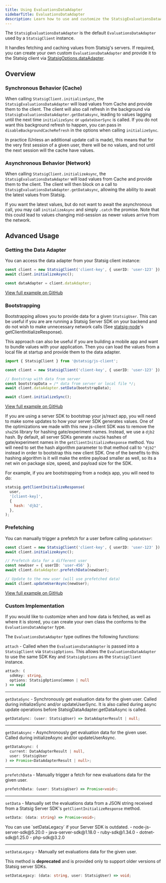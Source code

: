 ```yaml
---
title: Using EvaluationsDataAdapter
sidebarTitle: EvaluationsDataAdapter
description: Learn how to use and customize the StatsigEvaluationsDataAdapter for caching and fetching evaluation data.
---
```


The `StatsigEvaluationsDataAdapter` is the default `EvaluationsDataAdapter` used by a `StatsigClient` instance.

It handles fetching and caching values from Statsig's servers. If required, you can create your own custom `EvaluationsDataAdapter`
and provide it to the Statsig client via [StatsigOptions.dataAdapter](/client/javascript-sdk#statsig-options).

## Overview

### Synchronous Behavior (Cache)

When calling `StatsigClient.initializeSync`, the `StatsigEvaluationsDataAdapter` will load values
from Cache and provide them to the client. The client will also call refresh in the background via
`StatsigEvaluationsDataAdapter.getDataAsync`, leading to values lagging until the next time `initializeSync` or `updateUserSync` is called. If you do not want this background refresh to happen, you can pass in `disableBackgroundCacheRefresh` in the options when calling `initializeSync`.

In practice (Unless an additional update call is made), this means that for the very first session of a given user, there will be no values, and not until the next session will the cache have values.

### Asynchronous Behavior (Network)

When calling `StatsigClient.initializeAsync`, the `StatsigEvaluationsDataAdapter` will load values
from Cache and provide them to the client. The client will then block on a call to `StatsigEvaluationsDataAdapter.getDataAsync`,
allowing the ability to await the latest values from Statsig.

If you want the latest values, but do not want to await the asynchronous call, you may call `initializeAsync` and simply `.catch` the promise. Note that
this could lead to values changing mid-session as newer values arrive from the network.

## Advanced Usage

### Getting the Data Adapter

You can access the data adapter from your Statsig client instance:

```typescript
const client = new StatsigClient('client-key', { userID: 'user-123' });
await client.initializeAsync();

const dataAdapter = client.dataAdapter;
```

[View full example on GitHub](https://github.com/statsig-io/js-client-monorepo/blob/main/samples/react/src/samples/precomputed-client/sample-precomp-get-data-adapter.tsx)

### Bootstrapping

Bootstrapping allows you to provide data for a given `StatsigUser`. This can be useful if you are are running a
Statsig Server SDK on your backend and do not wish to make unnecessary network calls (See [statsig-node](/server/nodejsServerSDK#bootstrap)'s getClientInitializeResponse).

This approach can also be useful if you are building a mobile app and want to bundle values with your application. Then you can load the values from a local file at startup and provide them to the data adapter.

```typescript
import { StatsigClient } from '@statsig/js-client';

const client = new StatsigClient('client-key', { userID: 'user-123' });

// Bootstrap with data from server
const bootstrapData = /* data from server or local file */;
await client.dataAdapter.setData(bootstrapData);

await client.initializeSync();
```

[View full example on GitHub](https://github.com/statsig-io/js-client-monorepo/blob/main/samples/react/src/samples/precomputed-client/sample-precomp-bootstrap.tsx)

If you are using a server SDK to bootstrap your js/react app, you will need to make some updates to how your server SDK generates values.  One of the optimizations we made with this new js-client SDK was to remove the `sha256` library for hashing gate/experiment names.  Instead, we use a `djb2` hash.  By default, all server SDKs generate `sha256` hashes of gate/experiment names in the `getClientInitializeResponse` method.  You will need to set the hash algorithm parameter to that method call to `"djb2"` instead in order to bootstrap this new client SDK.  One of the benefits to this hashing algorithm is it will make the entire payload smaller as well, so its a net win on package size, speed, and payload size for the SDK.

For example, if you are bootstrapping from a nodejs app, you will need to do:

```js
statsig.getClientInitializeResponse(
  user,
  '[client-key]',
  {
    hash: 'djb2',
  },
);
```

### Prefetching

You can manually trigger a prefetch for a user before calling `updateUser`:

```typescript
const client = new StatsigClient('client-key', { userID: 'user-123' });
await client.initializeAsync();

// Prefetch data for a different user
const newUser = { userID: 'user-456' };
await client.dataAdapter.prefetchData(newUser);

// Update to the new user (will use prefetched data)
await client.updateUserAsync(newUser);
```

[View full example on GitHub](https://github.com/statsig-io/js-client-monorepo/blob/main/samples/react/src/samples/precomputed-client/sample-precomp-prefetch.tsx)

### Custom Implementation

If you would like to customize when and how data is fetched, as well as where it is stored, you can create your own class the conforms to the `EvaluationsDataAdapter` type.

The `EvaluationsDataAdapter` type outlines the following functions:

`attach` - Called when the `EvaluationsDataAdapter` is passed into a `StatsigClient` via `StatsigOptions`. This allows the `EvaluationsDataAdapter` to use
  the same SDK Key and `StatsigOptions` as the `StatsigClient` instance.

```typescript
attach: (
  sdkKey: string, 
  options: StatsigOptionsCommon | null
) => void
```

---

`getDataSync` - Synchronously get evaluation data for the given user. Called during initializeSync and/or updateUserSync. It is also called during
  async update operations before StatsigDataAdapter.getDataAsync is called.

```typescript
getDataSync: (user: StatsigUser) => DataAdapterResult | null;
```

---

`getDataAsync` - Asynchronously get evaluation data for the given user. Called during initializeAsync and/or updateUserAsync.
```typescript
getDataAsync: (
  current: DataAdapterResult | null, 
  user: StatsigUser
) => Promise<DataAdapterResult | null>;
```

---

`prefetchData` - Manually trigger a fetch for new evaluations data for the given user.
```typescript
prefetchData: (user: StatsigUser) => Promise<void>;
```

---

`setData` - Manually set the evaluations data from a JSON string received from a Statsig Server SDK's `getClientInitializeResponse` method.

```typescript
setData: (data: string) => Promise<void>;
```

<Note>
You can use `setDataLegacy` if your Server SDK is outdated.
</Note>

<Accordion title="setData is supported by the following Statsig Server SDKs">
- node-js-server-sdk@5.20.0
- java-server-sdk@1.18.0
- ruby-sdk@1.34.0
- dotnet-sdk@1.25.0
- php-sdk@3.2.0
</Accordion>


---

`setDataLegacy` - Manually set evaluations data for the given user.

This method is **deprecated** and is provided only to support older versions of Statsig server SDKs.

```typescript
setDataLegacy: (data: string, user: StatsigUser) => void;
```
